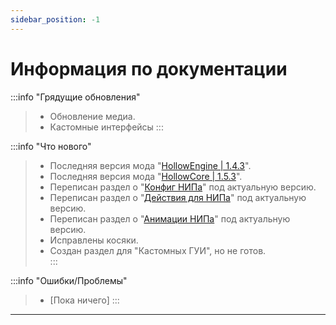 ```yaml
---
sidebar_position: -1
---
```


# Информация по документации

:::info "Грядущие обновления"
> - Обновление медиа.  
> - Кастомные интерфейсы
:::

:::info "Что нового"
> - Последняя версия мода "[HollowEngine \|  1.4.3](https://github.com/HollowHorizon/HollowEngine/releases/tag/lasted-1.19.2)".  
> - Последняя версия мода "[HollowCore \| 1.5.3](https://github.com/HollowHorizon/HollowCore/releases/tag/latest-1.19.2)".  
> - Переписан раздел о "[Конфиг НИПа](3-Script-SE/0-NPCs/1-npc-configure.mdx)" под актуальную версию.  
> - Переписан раздел о "[Действия для НИПа](3-Script-SE/0-NPCs/2-npc-actions.mdx)" под актуальную версию.  
> - Переписан раздел о "[Анимации НИПа](3-Script-SE/0-NPCs/3-npc-animations.mdx)" под актуальную версию.  
> - Исправлены косяки.  
> - Создан раздел для "Кастомных ГУИ", но не готов.  
:::

:::info "Ошибки/Проблемы"
> - \[Пока ничего\]
:::

---